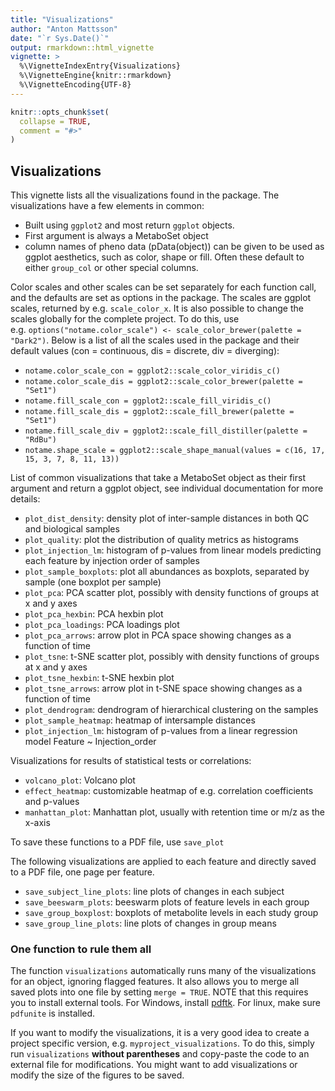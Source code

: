 ---
title: "Visualizations"
author: "Anton Mattsson"
date: "`r Sys.Date()`"
output: rmarkdown::html_vignette
vignette: >
  %\VignetteIndexEntry{Visualizations}
  %\VignetteEngine{knitr::rmarkdown}
  %\VignetteEncoding{UTF-8}
---

```{r setup, include = FALSE}
knitr::opts_chunk$set(
  collapse = TRUE,
  comment = "#>"
)
```

## Visualizations

This vignette lists all the visualizations found in the package.  The visualizations have a few elements in common:

- Built using ```ggplot2``` and most return ```ggplot``` objects.  
- First argument is always a MetaboSet object  
- column names of pheno data (pData(object)) can be given to be used as ggplot aesthetics, such as color, shape or fill. Often these default to either ```group_col``` or other special columns.


Color scales and other scales can be set separately for each function call, and the defaults are set as options in the package. The scales are ggplot scales, returned by e.g. ```scale_color_x```. It is also possible to change the scales globally for the complete project. To do this, use e.g. ```options("notame.color_scale") <- scale_color_brewer(palette = "Dark2")```. Below is a list of all the scales used in the package and their default values (con = continuous, dis = discrete, div = diverging):

- ```notame.color_scale_con = ggplot2::scale_color_viridis_c()```
- ```notame.color_scale_dis = ggplot2::scale_color_brewer(palette = "Set1")```
- ```notame.fill_scale_con = ggplot2::scale_fill_viridis_c()```
- ```notame.fill_scale_dis = ggplot2::scale_fill_brewer(palette = "Set1")```
- ```notame.fill_scale_div = ggplot2::scale_fill_distiller(palette = "RdBu")```
- ```notame.shape_scale = ggplot2::scale_shape_manual(values = c(16, 17, 15, 3, 7, 8, 11, 13))```

List of common visualizations that take a MetaboSet object as their first argument and return a ggplot object, see individual documentation for more details:

- ```plot_dist_density```: density plot of inter-sample distances in both QC and biological samples  
- ```plot_quality```: plot the distribution of quality metrics as histograms  
- ```plot_injection_lm```: histogram of p-values from linear models predicting each feature by injection order of samples  
- ```plot_sample_boxplots```: plot all abundances as boxplots, separated by sample (one boxplot per sample)  
- ```plot_pca```: PCA scatter plot, possibly with density functions of groups at x and y axes  
- ```plot_pca_hexbin```: PCA hexbin plot  
- ```plot_pca_loadings```: PCA loadings plot  
- ```plot_pca_arrows```: arrow plot in PCA space showing changes as a function of time  
- ```plot_tsne```: t-SNE scatter plot, possibly with density functions of groups at x and y axes
- ```plot_tsne_hexbin```: t-SNE hexbin plot  
- ```plot_tsne_arrows```: arrow plot in t-SNE space showing changes as a function of time  
- ```plot_dendrogram```: dendrogram of hierarchical clustering on the samples  
- ```plot_sample_heatmap```: heatmap of intersample distances
- ```plot_injection_lm```: histogram of p-values from a linear regression model Feature ~ Injection_order

Visualizations for results of statistical tests or correlations:

- ```volcano_plot```: Volcano plot  
- ```effect_heatmap```: customizable heatmap of e.g. correlation coefficients and p-values
- ```manhattan_plot```: Manhattan plot, usually with retention time or m/z as the x-axis

To save these functions to a PDF file, use ```save_plot```

The following visualizations are applied to each feature and directly saved to a PDF file, one page per feature.

- ```save_subject_line_plots```: line plots of changes in each subject  
- ```save_beeswarm_plots```: beeswarm plots of feature levels in each group  
- ```save_group_boxplost```: boxplots of metabolite levels in each study group  
- ```save_group_line_plots```: line plots of changes in group means


### One function to rule them all

The function ```visualizations``` automatically runs many of the visualizations for an object, ignoring flagged features. It also allows you to merge all saved plots into one file by setting ```merge = TRUE```. NOTE that this requires you to install external tools. For Windows, install [pdftk](https://www.pdflabs.com/tools/pdftk-the-pdf-toolkit/). For linux, make sure ```pdfunite``` is installed.

If you want to modify the visualizations, it is a very good idea to create a project specific version, e.g. ```myproject_visualizations```. To do this, simply run ```visualizations``` **without parentheses** and copy-paste the code to an external file for modifications. You might want to add visualizations or modify the size of the figures to be saved.



